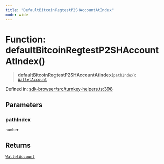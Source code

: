 ```yaml
---
title: "DefaultBitcoinRegtestP2SHAccountAtIndex"
mode: wide
---
```

  
# Function: defaultBitcoinRegtestP2SHAccountAtIndex()

> **defaultBitcoinRegtestP2SHAccountAtIndex**(`pathIndex`): [`WalletAccount`](../WalletAccount/readme)

Defined in: [sdk-browser/src/turnkey-helpers.ts:398](https://github.com/tkhq/sdk/blob/main/packages/sdk-browser/src/turnkey-helpers.ts#L398)

## Parameters

### pathIndex

`number`

## Returns

[`WalletAccount`](../WalletAccount/readme)
